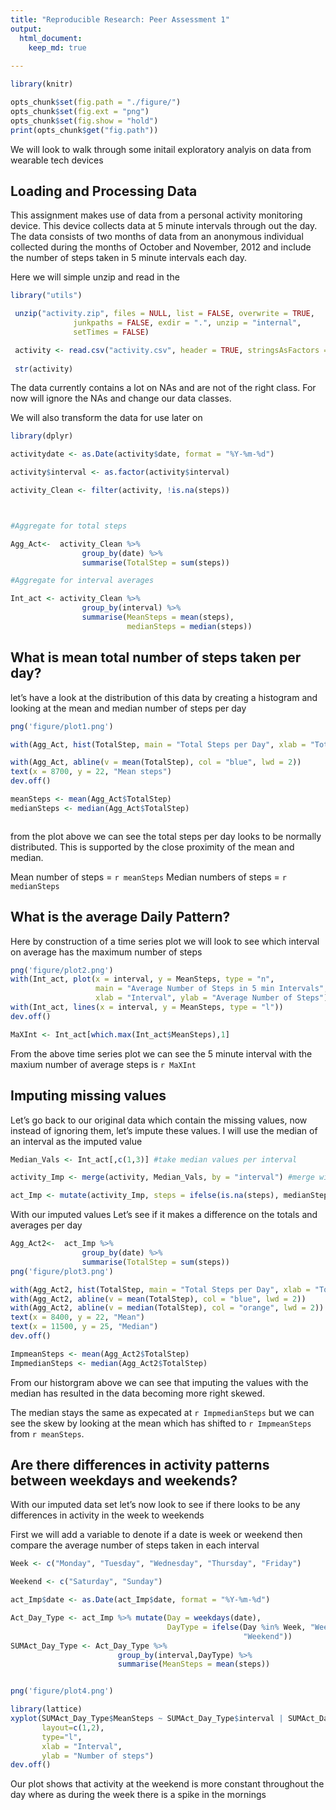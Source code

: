 ```yaml
---
title: "Reproducible Research: Peer Assessment 1"
output: 
  html_document:
    keep_md: true
 
---
```




```r

library(knitr)

opts_chunk$set(fig.path = "./figure/") 
opts_chunk$set(fig.ext = "png")
opts_chunk$set(fig.show = "hold")
print(opts_chunk$get("fig.path"))
```

We will look to walk through some initail exploratory analyis on data from wearable tech
devices


## Loading and Processing Data

This assignment makes use of data from a personal activity monitoring device. 
This device collects data at 5 minute intervals through out the day. The data 
consists of two months of data from an anonymous individual collected during the
months of October and November, 2012 and include the number of steps taken in 5 
minute intervals each day.



Here we will simple unzip and read in the 


```r

library("utils")

 unzip("activity.zip", files = NULL, list = FALSE, overwrite = TRUE,
              junkpaths = FALSE, exdir = ".", unzip = "internal",
              setTimes = FALSE)

 activity <- read.csv("activity.csv", header = TRUE, stringsAsFactors = FALSE) 
 
 str(activity)
```

The data currently contains a lot on NAs and are not of the right class. For now
will ignore the NAs and change our data classes.

We will also transform the data for use later on

``` r

library(dplyr)

activitydate <- as.Date(activity$date, format = "%Y-%m-%d")

activity$interval <- as.factor(activity$interval)

activity_Clean <- filter(activity, !is.na(steps))



#Aggregate for total steps

Agg_Act<-  activity_Clean %>%
                group_by(date) %>%
                summarise(TotalStep = sum(steps))

#Aggregate for interval averages

Int_act <- activity_Clean %>%
                group_by(interval) %>%
                summarise(MeanSteps = mean(steps),
                          medianSteps = median(steps))

```


## What is mean total number of steps taken per day?

let's have a look at the distribution of this data by creating a histogram
and looking at the mean and median number of steps per day


```r

png('figure/plot1.png')

with(Agg_Act, hist(TotalStep, main = "Total Steps per Day", xlab = "Total Steps"))

with(Agg_Act, abline(v = mean(TotalStep), col = "blue", lwd = 2))
text(x = 8700, y = 22, "Mean steps")
dev.off()

```

```r

meanSteps <- mean(Agg_Act$TotalStep)
medianSteps <- median(Agg_Act$TotalStep)



```

from the plot above we can see the total steps per day looks to be normally 
distributed. This is supported by the close proximity of the mean and median. 

Mean number of steps = `r meanSteps`
Median numbers of steps = `r medianSteps`


## What is the average Daily Pattern?

Here by construction of a time series plot we will look to see which interval
on average has the maximum number of steps 


```r

png('figure/plot2.png')
with(Int_act, plot(x = interval, y = MeanSteps, type = "n",
                   main = "Average Number of Steps in 5 min Intervals",
                   xlab = "Interval", ylab = "Average Number of Steps"))
with(Int_act, lines(x = interval, y = MeanSteps, type = "l"))
dev.off()

MaXInt <- Int_act[which.max(Int_act$MeanSteps),1]


```

From the above time series plot we can see the 5 minute interval with the maxium
number of average steps is `r MaXInt` 



## Imputing missing values

Let's go back to our original data which contain the missing values, now instead
of ignoring them, let's impute these values. I will use the median of an interval 
as the imputed value

```r
Median_Vals <- Int_act[,c(1,3)] #take median values per interval

activity_Imp <- merge(activity, Median_Vals, by = "interval") #merge with orig data

act_Imp <- mutate(activity_Imp, steps = ifelse(is.na(steps), medianSteps, steps)) 


```

With our imputed values Let's see if it makes a difference on the totals and 
averages per day


```r


Agg_Act2<-  act_Imp %>%
                group_by(date) %>%
                summarise(TotalStep = sum(steps))
png('figure/plot3.png')

with(Agg_Act2, hist(TotalStep, main = "Total Steps per Day", xlab = "Total Steps"))
with(Agg_Act2, abline(v = mean(TotalStep), col = "blue", lwd = 2))
with(Agg_Act2, abline(v = median(TotalStep), col = "orange", lwd = 2))
text(x = 8400, y = 22, "Mean")
text(x = 11500, y = 25, "Median")
dev.off()

ImpmeanSteps <- mean(Agg_Act2$TotalStep)
ImpmedianSteps <- median(Agg_Act2$TotalStep)

```

From our historgram above we can see that imputing the values with the median
has resulted in the data becoming more right skewed.

The median stays the same as expecated at `r ImpmedianSteps` but we can see the 
skew by looking at the mean which has shifted to `r ImpmeanSteps` from 
`r meanSteps`. 



## Are there differences in activity patterns between weekdays and weekends?

With our imputed data set let's now look to see if there looks to be any 
differences in activity in the week to weekends

First we will add a variable to denote if a date is week or weekend then compare
the average number of steps taken in each interval


```r

Week <- c("Monday", "Tuesday", "Wednesday", "Thursday", "Friday")

Weekend <- c("Saturday", "Sunday")

act_Imp$date <- as.Date(act_Imp$date, format = "%Y-%m-%d")

Act_Day_Type <- act_Imp %>% mutate(Day = weekdays(date), 
                                   DayType = ifelse(Day %in% Week, "Week", 
                                                    "Weekend"))
SUMAct_Day_Type <- Act_Day_Type %>%
                        group_by(interval,DayType) %>%
                        summarise(MeanSteps = mean(steps))


png('figure/plot4.png')

library(lattice) 
xyplot(SUMAct_Day_Type$MeanSteps ~ SUMAct_Day_Type$interval | SUMAct_Day_Type$DayType, 
       layout=c(1,2), 
       type="l",
       xlab = "Interval",
       ylab = "Number of steps")
dev.off()

```

Our plot shows that activity at the weekend is more constant throughout the day
where as during the week there is a spike in the mornings